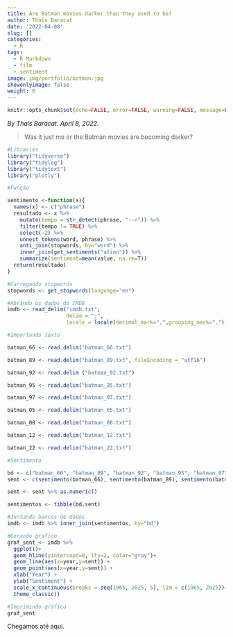 ```yaml
---
title: Are Batman movies darker than they used to be?
author: Thais Baracat
date: '2022-04-08'
slug: []
categories:
  - R
tags:
  - R Markdown
  - film
  - sentiment
image: img/portfolio/batman.jpg
showonlyimage: false
weight: 0
---
```

```r
knitr::opts_chunk$set(echo=FALSE, error=FALSE, warning=FALSE, message=FALSE)
```

*By Thais Baracat. April 8, 2022.* <p>

> Was it just me or the Batman movies are becoming darker?

```r
#Libraries
library("tidyverse")
library("tidylog")
library("tidytext")
library("plotly")
```

```r
#Função

sentimento <-function(x){
  names(x) <- c("phrase")
  resultado <- x %>% 
    mutate(tempo = str_detect(phrase, "-->")) %>% 
    filter(tempo != TRUE) %>% 
    select(-2) %>% 
    unnest_tokens(word, phrase) %>%
    anti_join(stopwords, by="word") %>% 
    inner_join(get_sentiments("afinn")) %>%
    summarize(sentiment=mean(value, na.rm=T))
  return(resultado)
}

```

```r
#Carregando stopwords
stopwords <- get_stopwords(language="en")
```

```r
#Abrindo os dados do IMDB
imdb <- read_delim("imdb.txt",
                   delim = ";",
                   locale = locale(decimal_mark=",",grouping_mark="."))
```

```r
#Importando texto

batman_66 <- read.delim("batman_66.txt")

batman_89 <- read.delim("batman_89.txt", fileEncoding = "utf16")

batman_92 <- read.delim ("batman_92.txt")

batman_95 <- read.delim("batman_95.txt")

batman_97 <- read.delim("batman_97.txt")

batman_05 <- read.delim("batman_05.txt")

batman_08 <- read.delim("batman_08.txt")

batman_12 <- read.delim("batman_12.txt")

batman_22 <- read.delim("batman_22.txt")
```

```r
#Sentimento

bd <- c("batman_66", "batman_89", "batman_92", "batman_95", "batman_97", "batman_05", "batman_08", "batman_12", "batman_22")
sent <- c(sentimento(batman_66), sentimento(batman_89), sentimento(batman_92), sentimento(batman_95), sentimento(batman_97), sentimento(batman_05), sentimento(batman_08), sentimento(batman_12), sentimento(batman_22))

sent <- sent %>% as.numeric()

sentimentos <- tibble(bd,sent)
```

```r
#Juntando bancos de dados
imdb <- imdb %>% inner_join(sentimentos, by="bd")
```

```r
#Gerando grafico
graf_sent <- imdb %>%
  ggplot()+
  geom_hline(yintercept=0, lty=2, color="gray")+
  geom_line(aes(x=year,y=sent)) +
  geom_point(aes(x=year,y=sent)) +
  xlab("Year") +
  ylab("Sentiment") +
  scale_x_continuous(breaks = seq(1965, 2025, 5), lim = c(1965, 2025))+
  theme_classic()
```

```r
#Imprimindo gráfico
graf_sent
```


Chegamos até aqui.
